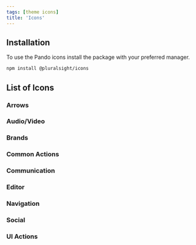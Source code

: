 ```yaml
---
tags: [theme icons]
title: 'Icons'
---
```



## Installation

To use the Pando icons install the package with your preferred manager.

```bash npm2yarn
npm install @pluralsight/icons
```

## List of Icons

### Arrows

<IconList icons={arrowIcons} />

### Audio/Video

<IconList icons={avIcons} />

### Brands

<IconList icons={brandIcons} />

### Common Actions

<IconList icons={commonIcons} />

### Communication

<IconList icons={communicationIcons} />

### Editor

<IconList icons={editorIcons} />

### Navigation

<IconList icons={navigationIcons} />

### Social

<IconList icons={socialIcons} />

### UI Actions

<IconList icons={uiIcons} />

